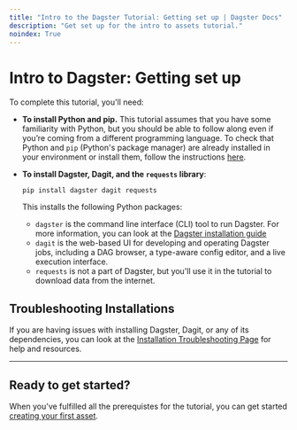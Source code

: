 ```yaml
---
title: "Intro to the Dagster Tutorial: Getting set up | Dagster Docs"
description: "Get set up for the intro to assets tutorial."
noindex: True
---
```


# Intro to Dagster: Getting set up

To complete this tutorial, you'll need:

- **To install Python and pip.** This tutorial assumes that you have some familiarity with Python, but you should be able to follow along even if you’re coming from a different programming language. To check that Python and `pip` (Python's package manager) are already installed in your environment or install them, follow the instructions [here](https://packaging.python.org/guides/installing-using-pip-and-virtual-environments/).

  <DagsterVersion />

<!-- ^ Lives in: /next/components/mdx/includes/dagster/DagsterVersion.mdx -->

- **To install Dagster, Dagit, and the `requests` library**:

  ```shell
  pip install dagster dagit requests
  ```

  This installs the following Python packages:

  - `dagster` is the command line interface (CLI) tool to run Dagster. For more information, you can look at the [Dagster installation guide](/getting-started/install)
  - `dagit` is the web-based UI for developing and operating Dagster jobs, including a DAG browser, a type-aware config editor, and a live execution interface.
  - `requests` is not a part of Dagster, but you'll use it in the tutorial to download data from the internet.

## Troubleshooting Installations

If you are having issues with installing Dagster, Dagit, or any of its dependencies, you can look at the [Installation Troubleshooting Page](/getting-started/installation/troubleshooting-installation) for help and resources.

---

## Ready to get started?

When you've fulfilled all the prerequistes for the tutorial, you can get started [creating your first asset](/tutorial/assets/defining-an-asset).
